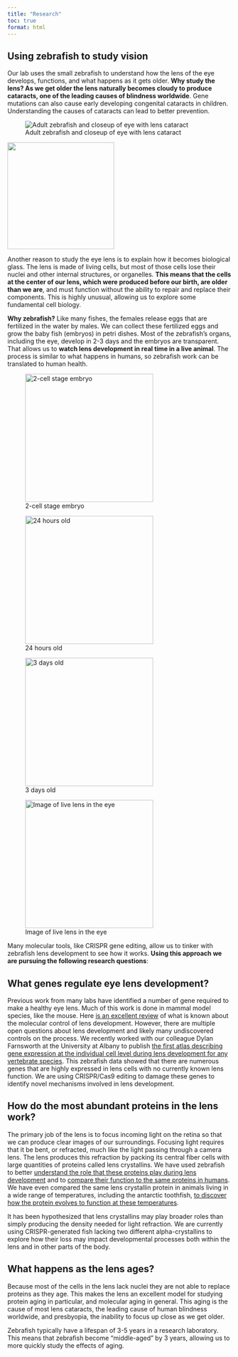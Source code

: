 ```yaml
---
title: "Research"
toc: true
format: html
---
```

## Using zebrafish to study vision
Our lab uses the small zebrafish to understand how the lens of the eye develops, functions, and what happens as it gets older. **Why study the lens? As we get older the lens naturally becomes cloudy to produce cataracts, one of the leading causes of blindness worldwide**. Gene mutations can also cause early developing congenital cataracts in children. Understanding the causes of cataracts can lead to better prevention.\

::: {layout-ncol=2}
![Adult zebrafish and closeup of eye with lens cataract](media/adult_fish.png)

![](media/eye cataract.jpg){width=2.5in}
:::


Another reason to study the eye lens is to explain how it becomes biological glass. The lens is made of living cells, but most of those cells lose their nuclei and other internal structures, or organelles. **This means that the cells at the center of our lens, which were produced before our birth, are older than we are**, and must function without the ability to repair and replace their components. This is highly unusual, allowing us to explore some fundamental cell biology.\


**Why zebrafish?** Like many fishes, the females release eggs that are fertilized in the water by males. We can collect these fertilized eggs and grow the baby fish (embryos) in petri dishes. Most of the zebrafish's organs, including the eye, develop in 2-3 days and the embryos are transparent. That allows us to **watch lens development in real time in a live animal**. The process is similar to what happens in humans, so zebrafish work can be translated to human health. 

::: {layout="[[1,1], [1,1]]"}
![2-cell stage embryo](media/2 cell stage.jpg){width=3in}

![24 hours old](media/24 hours.jpg){width=3in}

![3 days old](media/3 day fish.jpg){width=3in}

![Image of live lens in the eye](media/3 day eye.jpg){width=3in}
:::


Many molecular tools, like CRISPR gene editing, allow us to tinker with zebrafish lens development to see how it works. **Using this approach we are pursuing the following research questions**:

## What genes regulate eye lens development? 
Previous work from many labs have identified a number of gene required to make a healthy eye lens. Much of this work is done in mammal model species, like the mouse. Here [is an excellent review](https://www.cell.com/trends/genetics/abstract/S0168-9525(17)30133-6) of what is known about the molecular control of lens development. However, there are multiple open questions about lens development and likely many undiscovered controls on the process. We recently worked with our colleague Dylan Farnsworth at the University at Albany to publish [the first atlas describing gene expression at the individual cell level during lens development for any vertebrate species](https://pubmed.ncbi.nlm.nih.gov/33705730/). This zebrafish data showed that there are numerous genes that are highly expressed in lens cells with no currently known lens function. We are using CRISPR/Cas9 editing to damage these genes to identify novel mechanisms involved in lens development.

## How do the most abundant proteins in the lens work?
The primary job of the lens is to focus incoming light on the retina so that we can produce clear images of our surroundings. Focusing light requires that it be bent, or refracted, much like the light passing through a camera lens. The lens produces this refraction by packing its central fiber cells with large quantities of proteins called lens crystallins. We have used zebrafish to better [understand the role that these proteins play during lens development](https://pubmed.ncbi.nlm.nih.gov/36572168/) and to [compare their function to the same proteins in humans](http://www.molvis.org/molvis/v11/a10/). We have even compared the same lens crystallin protein in animals living in a wide range of temperatures, including the antarctic toothfish, [to discover how the protein evolves to function at these temperatures](https://pubmed.ncbi.nlm.nih.gov/22479631/).\

It has been hypothesized that lens crystallins may play broader roles than simply producing the density needed for light refraction. We are currently using CRISPR-generated fish lacking two different alpha-crystallins to explore how their loss may impact developmental processes both within the lens and in other parts of the body.

## What happens as the lens ages?
Because most of the cells in the lens lack nuclei they are not able to replace proteins as they age. This makes the lens an excellent model for studying protein aging in particular, and molecular aging in general. This aging is the cause of most lens cataracts, the leading cause of human blindness worldwide, and presbyopia, the inability to focus up close as we get older.

Zebrafish typically have a lifespan of 3-5 years in a research laboratory. This means that zebrafish become "middle-aged" by 3 years, allowing us to more quickly study the effects of aging.
